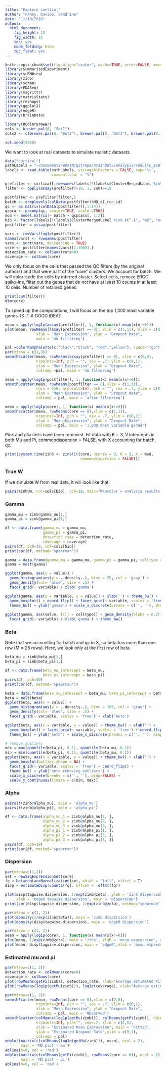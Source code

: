 ```yaml
---
title: "Explore cortical"
author: "Fanny, Davide, Sandrine"
date: "11/10/2016"
output: 
  html_document: 
    fig_height: 10
    fig_width: 10
    toc: yes
    code_folding: hide
    toc_float: yes
---
```


```r
knitr::opts_chunk$set(fig.align="center", cache=TRUE, error=FALSE, message=FALSE, warning=TRUE, fig.width=6, fig.height=6)
library(SummarizedExperiment)
library(scRNAseq)
library(zinb)
library(scran)
library(EDASeq)
library(magrittr)
library(matrixStats)
library(reshape)
library(ggplot2)
library(edgeR)
library(brainData)

library(RColorBrewer)
cols <- brewer.pal(8, "Set1")
cols2 <- c(brewer.pal(8, "Set2"), brewer.pal(8, "Set3"), brewer.pal(8, "Set1"))

set.seed(9938)
```

We want to look at real datasets to simulate realistic datasets.

```r
data("cortical")
pathLabels = "~/Documents/BRAIN/gitrepo/brainData/analysis/results_160705/cluster_labels.txt"
labels <- read.table(pathLabels, stringsAsFactors = FALSE, sep='\t',
                     comment.char = "%")

prefilter <- cortical[,rownames(labels[!(labels$ClusterMergedLabel %in% c("-1", "m2", "m4", "m5", "m6")),])]
filter <- apply(assay(prefilter)>10, 1, sum)>=10

postfilter <- prefilter[filter,]
batch <- droplevels(colData(postfilter)$MD_c1_run_id)
qc <- as.matrix(colData(postfilter)[,1:14])
qcpca <- prcomp(qc, center=TRUE, scale.=TRUE)
mod <- model.matrix(~ batch + qcpca$x[, 1:2])
bio <- factor(labels[!(labels$ClusterMergedLabel %in% c("-1", "m2", "m4", "m5", "m6")), "ClusterMergedColor"])
postfilter = assay(postfilter)

vars <- rowVars(log1p(postfilter))
names(vars) <- rownames(postfilter)
vars <- sort(vars, decreasing = TRUE)
core <- postfilter[names(vars)[1:1000],]
detection_rate <- colSums(core>0)
coverage <- colSums(core)
```

We only focus on the cells that passed the QC filters (by the original authors) and that were part of the "core" clusters. We account for batch. We will color-code the cells by inferred cluster. Select cells, remove ERCC spike-ins, filter out the genes that do not have at least 10 counts in at least 10 cells. Number of retained genes:
```r
print(sum(filter))
dim(core)
```

To speed up the computations, I will focus on the top 1,000 most variable genes. IS IT A GOOD IDEA?
```r
mean = apply(log1p(assay(prefilter)), 1, function(x) mean(x[x!=0]))
plot(mean, rowMeans(assay(prefilter) == 0), xlim = c(1,11), ylim = c(0,1),
              xlab = "Mean Expression", ylab = "Dropout Rate", 
              main = 'no filtering')

pal =colorRampPalette(c("black","black", "red","yellow"), space="rgb")
par(mfrow = c(1,3))
smoothScatter(mean, rowMeans(assay(prefilter) == 0), xlim = c(0,8),
              nrpoints=Inf, pch = "", cex = .7, ylim = c(0,1),
              xlab = "Mean Expression", ylab = "Dropout Rate", 
              colramp =pal, main = 'no filtering')

mean = apply(log1p(postfilter), 1, function(x) mean(x[x!=0]))
smoothScatter(mean, rowMeans(postfilter == 0),xlim = c(1,11),
              nbin = 256, nrpoints=Inf, pch = "", cex = .7, ylim = c(0,1),
              xlab = "Mean Expression", ylab = "Dropout Rate", 
              colramp = pal, main = 'after filtering')

mean = apply(log1p(core), 1, function(x) mean(x[x!=0]))
smoothScatter(mean, rowMeans(core == 0),xlim = c(1,11),
              nrpoints=Inf, pch = "", cex = .7, ylim = c(0,1),
              xlab = "Mean Expression", ylab = "Dropout Rate", 
              colramp = pal, main = '1,000 most variable genes')
```

Pink and glia cells have been removed. Fit data with K = 3, V intercepts in both Mu and Pi, commondispersion = FALSE, with X accounting for batch, qc.
```r
print(system.time(zinb <- zinbFit(core, ncores = 3, K = 3, X = mod,
                                  commondispersion = FALSE)))
```

### True W
If we simulate W from real data, it will look like that.
```r
pairs(zinb@W, col=cols[bio], pch=19, main="W\ncolor = analysis results 160705")
```

### Gamma
```r
gamma_mu = zinb@gamma_mu[1,]
gamma_pi = zinb@gamma_pi[1,]

df <- data.frame(gamma_mu = gamma_mu,
                 gamma_pi = gamma_pi,
                 detection_rate = detection_rate,
                 coverage = coverage)
pairs(df, pch=19, col=cols[bio])
print(cor(df, method="spearman"))
```

```r
gamma = data.frame(gamma_mu = gamma_mu, gamma_pi = gamma_pi, celltype = bio)
gamma = melt(gamma)

ggplot(gamma, aes(x = value)) + 
  geom_histogram(aes(y = ..density..), bins = 20, col = 'gray') +
  geom_density(col= 'blue', size = .5) + 
  facet_grid(~ variable) + xlab('gamma')

ggplot(gamma, aes(x = variable, y = value)) + xlab('') + theme_bw() +
  geom_boxplot() + coord_flip() + facet_grid(~ variable, scales = 'free') +
  theme_bw() + ylab('gamma') + scale_x_discrete(breaks = c('', ''), drop=FALSE)
  
ggplot(gamma, aes(value, fill = celltype)) + geom_density(alpha = 0.2) +
  facet_grid(~ variable) + xlab('gamma') + theme_bw()
```

### Beta
Note that we accounting for batch and qc in X, so beta has more than one row (M = 25 rows). Here, we look only at the first row of beta.
```r
beta_mu = zinb@beta_mu[1,]
beta_pi = zinb@beta_pi[1,]

df <- data.frame(beta_mu_intercept = beta_mu,
                 beta_pi_intercept = beta_pi)
pairs(df, pch=19)
print(cor(df, method="spearman"))

beta = data.frame(beta_mu_intercept = beta_mu, beta_pi_intercept = beta_pi)
beta = melt(beta)
ggplot(beta, aes(x = value)) + 
  geom_histogram(aes(y = ..density..), bins = 100, col = 'gray') +
  geom_density(col= 'blue', size = .5) + 
  facet_grid(~ variable, scales = 'free') + xlab('beta')

ggplot(beta, aes(x = variable, y = value)) + theme_bw() + xlab('') +
  geom_boxplot() + facet_grid(~ variable, scales = 'free') + coord_flip() +
  theme_bw() + ylab('beta') + scale_x_discrete(breaks = c('', ''), drop=FALSE)

# remove outliers
max = max(quantile(beta_pi, 0.1), quantile(beta_mu, 0.1))
min = min(quantile(beta_pi, 0.1), quantile(beta_mu, 0.1))
ggplot(beta, aes(x = variable, y = value)) + theme_bw() + xlab('') +
  geom_boxplot(outlier.shape = NA) +
  facet_grid(~ variable, scales = 'free') + coord_flip() +
  theme_bw() + ylab('beta removing outliers') +
  scale_x_discrete(breaks = c('', ''), drop=FALSE) +
  scale_y_continuous(limits = c(min, max))
```

### Alpha
```r
pairs(t(zinb@alpha_mu), main = 'alpha_mu')
pairs(t(zinb@alpha_pi), main = 'alpha_pi')

df <- data.frame(alpha_mu_1 = zinb@alpha_mu[1, ],
                 alpha_mu_2 = zinb@alpha_mu[2, ],
                 alpha_mu_3 = zinb@alpha_mu[3, ],
                 alpha_pi_1 = zinb@alpha_pi[1, ],
                 alpha_pi_2 = zinb@alpha_pi[2, ],
                 alpha_pi_3 = zinb@alpha_pi[3, ])
pairs(df, pch=19)
print(cor(df, method="spearman"))
```

### Dispersion
```r
par(mfrow=c(1,1))
set = newSeqExpressionSet(core)
fq = betweenLaneNormalization(set, which = "full", offset = T)
disp = estimateDisp(counts(fq), offset = -offst(fq))

plot(disp$tagwise.dispersion, 1/exp(zinb@zeta), ylab = 'zinb dispersion',
     xlab = 'edgeR tagwise dispersion', main = 'Dispersion')
print(cor(disp$tagwise.dispersion, 1/exp(zinb@zeta), method="spearman"))

par(mfrow = c(1, 2))
plot(density(1/exp(zinb@zeta)), main = 'zinb dispersion')
plot(density(disp$tagwise.dispersion), main = 'edgeR dispersion')

par(mfrow = c(1, 2))
mean = apply(log1p(core), 1, function(x) mean(x[x!=0]))
plot(mean, 1/exp(zinb@zeta), main = 'zinb', xlab = 'mean expression', ylab = 'dispersion', ylim = c(0, 9))
plot(mean, disp$tagwise.dispersion, main = 'edgeR',xlab = 'mean expression', ylab = 'dispersion', ylim = c(0, 9))
```

### Estimated mu and pi
```r
par(mfrow=c(1, 2))
detection_rate <- colMeans(core>0)
coverage <- colSums(core)
plot(rowMeans(getPi(zinb)), detection_rate, xlab="Average estimated Pi", ylab="Detection Rate for each cell", pch=19, col=cols[bio], ylim = c(0, 1))
plot(rowMeans(log1p(getMu(zinb))), log1p(coverage), xlab="Average estimated log Mu", ylab="log Coverage", pch=19, col=cols[bio])

par(mfrow=c(1, 2))
smoothScatter(mean, rowMeans(core == 0),xlim = c(2,8),
              nrpoints=Inf, pch = "", cex = .7, ylim = c(0,1),
              xlab = "Mean Expression", ylab = "Dropout Rate", 
              colramp = pal, main = 'Observed')
smoothScatter(colMeans(log1p(getMu(zinb))), colMeans(getPi(zinb)), nbin = 256,
              nrpoints=Inf, pch="", cex=.7, xlim = c(2,8),
              xlab = "Estimated Mean Expression", main = 'Fitted',
              ylab = "Estimated Dropout Rate",ylim = c(0,1),
              colramp = pal)
mdplot(matrix(c(colMeans(log1p(getMu(zinb))), mean), ncol = 2),
       main = 'MD plot - mu')
abline(h=0, col = 'red')
mdplot(matrix(c(colMeans(getPi(zinb)), rowMeans(core == 0)), ncol = 2),
       main = 'MD plot - pi')
abline(h=0, col = 'red')
```



